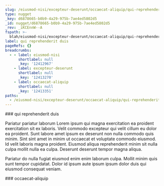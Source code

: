 ```yaml
---
slug: /eiusmod-nisi/excepteur-deserunt/occaecat-aliquip/qui-reprehenderit-duis
type: nugget
_key: d6878665-b0b9-4a29-975b-7ae4ed5802d5
_id: nugget/d6878665-b0b9-4a29-975b-7ae4ed5802d5
_rev: _iKCEnnW--A
fspath: >-
  blah/eiusmod-nisi/excepteur-deserunt/occaecat-aliquip/qui-reprehenderit-duis.md
label: qui reprehenderit duis
pageRefs: {}
breadcrumbs:
  - - label: eiusmod-nisi
      shortlabel: null
      _key: '12412967'
    - label: excepteur-deserunt
      shortlabel: null
      _key: '12413270'
    - label: occaecat-aliquip
      shortlabel: null
      _key: '12413351'
paths:
  - /eiusmod-nisi/excepteur-deserunt/occaecat-aliquip/qui-reprehenderit-duis
---
```


<NuggetArea>
<Nugget slug="/eiusmod-nisi/excepteur-deserunt/occaecat-aliquip/qui-reprehenderit-duis" type="nugget" _key="d6878665-b0b9-4a29-975b-7ae4ed5802d5" _id="nugget/d6878665-b0b9-4a29-975b-7ae4ed5802d5" _rev="_iKCEnnW--A" fspath="blah/eiusmod-nisi/excepteur-deserunt/occaecat-aliquip/qui-reprehenderit-duis.md" label="qui reprehenderit duis" paths="/eiusmod-nisi/excepteur-deserunt/occaecat-aliquip/qui-reprehenderit-duis">
<NuggetBody>
### qui reprehenderit duis

Pariatur pariatur laborum Lorem ipsum qui magna exercitation ea proident exercitation sit ex laboris. Velit commodo excepteur qui velit cillum eu dolor ea proident. Sunt labore amet ipsum ex deserunt non nulla commodo quis minim. Sint sint amet in minim ut occaecat et voluptate commodo eiusmod. Id velit laboris magna proident. Eiusmod aliqua reprehenderit minim sit nulla culpa mollit nulla ea culpa. Deserunt deserunt tempor magna aliqua.

Pariatur do nulla fugiat eiusmod enim enim laborum culpa. Mollit minim quis sunt tempor cupidatat. Dolor id ipsum aute ipsum ipsum dolor duis qui eiusmod consequat veniam.

</NuggetBody>
<Breadcrumbs>
<Crumbs>
<Crumb _key="12412967" label="eiusmod-nisi" /><Crumb _key="12413270" label="excepteur-deserunt" /><Crumb _key="12413351" label="occaecat-aliquip" />
</Crumbs>
</Breadcrumbs>
</Nugget>

<NuggetsInbound>
</NuggetsInbound>
<NuggetsOutbound>
</NuggetsOutbound>
</NuggetArea>
<PassagesInbound>
<Passage direction="inbound" type="passage" _key="12413351" _id="passage/12413351" _rev="_iKCEnnS--_" label="occaecat-aliquip" passage="occaecat-aliquip" fspath="blah/eiusmod-nisi/excepteur-deserunt/occaecat-aliquip" paths="/eiusmod-nisi/excepteur-deserunt/occaecat-aliquip" slug="/eiusmod-nisi/excepteur-deserunt/occaecat-aliquip">
<NuggetBody>
### occaecat-aliquip

</NuggetBody>
<Breadcrumbs>
<Crumbs>
<Crumb _key="12412967" label="eiusmod-nisi" /><Crumb _key="12413270" label="excepteur-deserunt" />
</Crumbs>
</Breadcrumbs>
</Passage>

</PassagesInbound>
<PassagesOutbound>
</PassagesOutbound>
